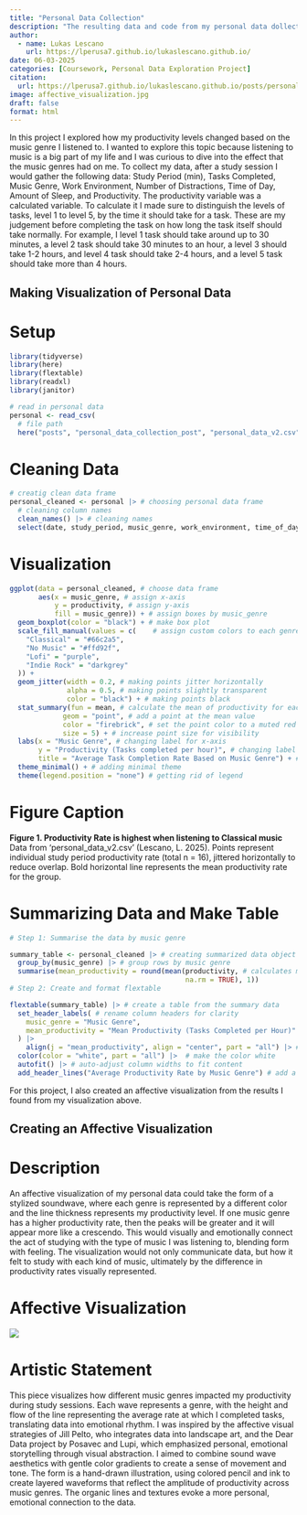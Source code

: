 ```yaml
---
title: "Personal Data Collection"
description: "The resulting data and code from my personal data dollection project for my Env S 193DS class"
author:
  - name: Lukas Lescano
    url: https://lperusa7.github.io/lukaslescano.github.io/
date: 06-03-2025
categories: [Coursework, Personal Data Exploration Project]
citation:
  url: https://lperusa7.github.io/lukaslescano.github.io/posts/personal_data_collection_post/
image: affective_visualization.jpg
draft: false
format: html
---
```


In this project I explored how my productivity levels changed based on the music genre I listened to. I wanted to explore this topic because listening to music is a big part of my life and I was curious to dive into the effect that the music genres had on me. To collect my data, after a study session I would gather the following data: Study Period (min), Tasks Completed, Music Genre, Work Environment, Number of Distractions, Time of Day, Amount of Sleep, and Productivity. The productivity variable was a calculated variable. To calculate it I made sure to distinguish the levels of tasks, level 1 to level 5, by the time it should take for a task. These are my judgement before completing the task on how long the task itself should take normally. For example, I level 1 task should take around up to 30 minutes, a level 2 task should take 30 minutes to an hour, a level 3 should take 1-2 hours, and level 4 task should take 2-4 hours, and a level 5 task should take more than 4 hours.

## Making Visualization of Personal Data

# Setup

```r

library(tidyverse)
library(here)
library(flextable)
library(readxl)
library(janitor)

# read in personal data
personal <- read_csv(
  # file path
  here("posts", "personal_data_collection_post", "personal_data_v2.csv"))
```

# Cleaning Data

```r
# creatig clean data frame
personal_cleaned <- personal |> # choosing personal data frame
  # cleaning column names
  clean_names() |> # cleaning names
  select(date, study_period, music_genre, work_environment, time_of_day, sleep, productivity) # selecting columns for cleaned data frame
```

# Visualization

```r
ggplot(data = personal_cleaned, # choose data frame
       aes(x = music_genre, # assign x-axis
           y = productivity, # assign y-axis
           fill = music_genre)) + # assign boxes by music_genre
  geom_boxplot(color = "black") + # make box plot
  scale_fill_manual(values = c(    # assign custom colors to each genre
    "Classical" = "#66c2a5",
    "No Music" = "#ffd92f",
    "Lofi" = "purple",
    "Indie Rock" = "darkgrey"
  )) +
  geom_jitter(width = 0.2, # making points jitter horizontally
              alpha = 0.5, # making points slightly transparent
              color = "black") + # making points black
  stat_summary(fun = mean, # calculate the mean of productivity for each music genre
             geom = "point", # add a point at the mean value
             color = "firebrick", # set the point color to a muted red for emphasis
             size = 5) + # increase point size for visibility
  labs(x = "Music Genre", # changing label for x-axis
       y = "Productivity (Tasks completed per hour)", # changing label for y-axis
       title = "Average Task Completion Rate Based on Music Genre") + # adding title name
  theme_minimal() + # adding minimal theme
  theme(legend.position = "none") # getting rid of legend
```

# Figure Caption

**Figure 1. Productivity Rate is highest when listening to Classical music** 
Data from 'personal_data_v2.csv' (Lescano, L. 2025). Points represent individual study period productivity rate (total n = 16), jittered horizontally to reduce overlap. Bold horizontal line represents the mean productivity rate for the group.

# Summarizing Data and Make Table

```r
# Step 1: Summarise the data by music genre

summary_table <- personal_cleaned |> # creating summarized data object
  group_by(music_genre) |> # group rows by music genre
  summarise(mean_productivity = round(mean(productivity, # calculates mean within each group
                                           na.rm = TRUE), 1))
# Step 2: Create and format flextable

flextable(summary_table) |> # create a table from the summary data
  set_header_labels( # rename column headers for clarity
    music_genre = "Music Genre",
    mean_productivity = "Mean Productivity (Tasks Completed per Hour)"
  ) |> 
    align(j = "mean_productivity", align = "center", part = "all") |> #center values in productivity column
  color(color = "white", part = "all") |>  # make the color white
  autofit() |> # auto-adjust column widths to fit content
  add_header_lines("Average Productivity Rate by Music Genre") # add a custom title above the table
```

For this project, I also created an affective visualization from the results I found from my visualization above.

## Creating an Affective Visualization

# Description

An affective visualization of my personal data could take the form of a stylized soundwave, where each genre is represented by a different color and the line thickness represents my productivity level. If one music genre has a higher productivity rate, then the peaks will be greater and it will appear more like a crescendo. This would visually and emotionally connect the act of studying with the type of music I was listening to, blending form with feeling. The visualization would not only communicate data, but how it felt to study with each kind of music, ultimately by the difference in productivity rates visually represented. 

# Affective Visualization

![](affective_visualization.jpg)

# Artistic Statement

This piece visualizes how different music genres impacted my productivity during study sessions. Each wave represents a genre, with the height and flow of the line representing the average rate at which I completed tasks, translating data into emotional rhythm.
I was inspired by the affective visual strategies of Jill Pelto, who integrates data into landscape art, and the Dear Data project by Posavec and Lupi, which emphasized personal, emotional storytelling through visual abstraction. I aimed to combine sound wave aesthetics with gentle color gradients to create a sense of movement and tone.
The form is a hand-drawn illustration, using colored pencil and ink to create layered waveforms that reflect the amplitude of productivity across music genres. The organic lines and textures evoke a more personal, emotional connection to the data.
